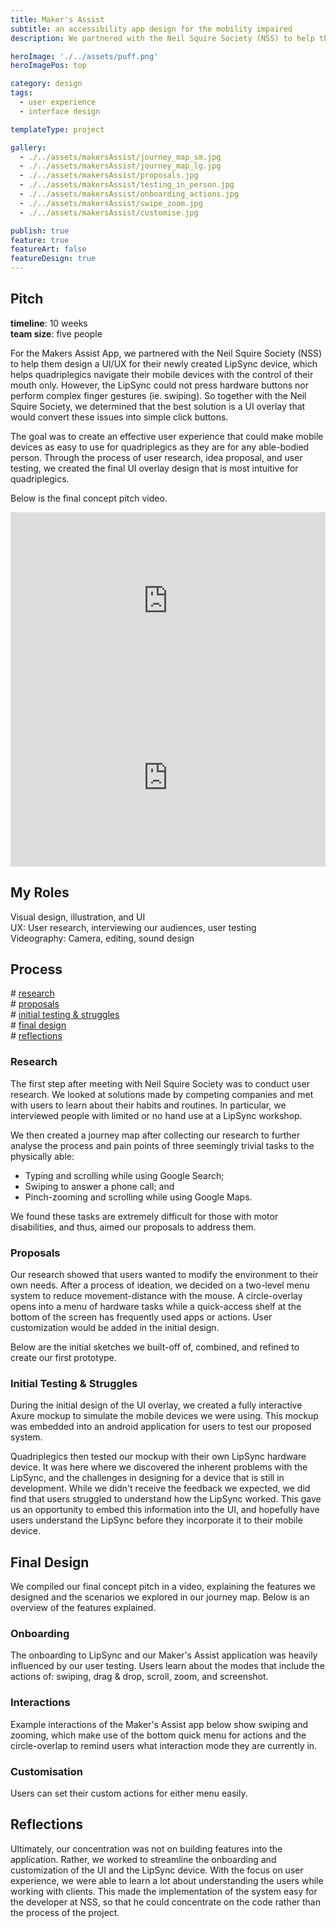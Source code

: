 ```yaml
---
title: Maker's Assist
subtitle: an accessibility app design for the mobility impaired
description: We partnered with the Neil Squire Society (NSS) to help them design a UI overlay for their newly created LipSync device, which helps quadriplegics navigate their mobile devices with the control of their mouth only.

heroImage: './../assets/puff.png'
heroImagePos: top

category: design
tags:
  - user experience
  - interface design

templateType: project

gallery:
  - ./../assets/makersAssist/journey_map_sm.jpg
  - ./../assets/makersAssist/journey_map_lg.jpg
  - ./../assets/makersAssist/proposals.jpg
  - ./../assets/makersAssist/testing_in_person.jpg
  - ./../assets/makersAssist/onboarding_actions.jpg
  - ./../assets/makersAssist/swipe_zoom.jpg
  - ./../assets/makersAssist/customise.jpg

publish: true
feature: true
featureArt: false
featureDesign: true
---
```



## Pitch

**timeline**: 10 weeks  
**team size**: five people

For the Makers Assist App, we partnered with the Neil Squire Society (NSS) to help them design a UI/UX for their newly created LipSync device, which helps quadriplegics navigate their mobile devices with the control of their mouth only. However, the LipSync could not press hardware buttons nor perform complex finger gestures (ie. swiping). So together with the Neil Squire Society, we determined that the best solution is a UI overlay that would convert these issues into simple click buttons.

The goal was to create an effective user experience that could make mobile devices as easy to use for quadriplegics as they are for any able-bodied person. Through the process of user research, idea proposal, and user testing, we created the final UI overlay design that is most intuitive for quadriplegics.

Below is the final concept pitch video.

<!-- TODO: Fix the iframe and squishing on mobile... -->
<div style="padding:56.25% 0 0 0;position:relative;"><iframe src="https://player.vimeo.com/video/211353188?h=6164afff67&byline=0&portrait=0" style="position:absolute;top:0;left:0;width:100%;height:100%;" frameborder="0" allow="autoplay; fullscreen; picture-in-picture" allowfullscreen></iframe></div><script src="https://player.vimeo.com/api/player.js"></script>

<div style="padding:56.25% 0 0 0;position:relative;"><iframe title="vimeo-player" src="https://player.vimeo.com/video/673665107?h=cd592bcdae&byline=0&portrait=0&title=0" style="position:absolute;top:0;left:0;width:100%;height:100%;" frameborder="0" allowfullscreen></iframe></div>

## My Roles

Visual design, illustration, and UI  
UX: User research, interviewing our audiences, user testing  
Videography: Camera, editing, sound design


## Process
\# [research](#research)  
\# [proposals](#proposals)  
\# [initial testing & struggles](#initial-testing--struggles)  
\# [final design](#final-design)  
\# [reflections](#reflections)  

### Research

The first step after meeting with Neil Squire Society was to conduct user research. We looked at solutions made by competing companies and met with users to learn about their habits and routines. In particular, we interviewed people with limited or no hand use at a LipSync workshop.

We then created a journey map after collecting our research to further analyse the process and pain points of three seemingly trivial tasks to the physically able:

* Typing and scrolling while using Google Search;
* Swiping to answer a phone call; and
* Pinch-zooming and scrolling while using Google Maps.

We found these tasks are extremely difficult for those with motor disabilities, and thus, aimed our proposals to address them.

<MdxImage shadow gatsbyImageData={props.gallery.image1} link={props.gallery.image2} />


### Proposals

Our research showed that users wanted to modify the environment to their own needs. After a process of ideation, we decided on a two-level menu system to reduce movement-distance with the mouse. A circle-overlay opens into a menu of hardware tasks while a quick-access shelf at the bottom of the screen has frequently used apps or actions. User customization would be added in the initial design.

Below are the initial sketches we built-off of, combined, and refined to create our first prototype.

<MdxImage gatsbyImageData={props.gallery.image3} />


### Initial Testing & Struggles

During the initial design of the UI overlay, we created a fully interactive Axure mockup to simulate the mobile devices we were using. This mockup was embedded into an android application for users to test our proposed system.

Quadriplegics then tested our mockup with their own LipSync hardware device. It was here where we discovered the inherent problems with the LipSync, and the challenges in designing for a device that is still in development. While we didn't receive the feedback we expected, we did find that users struggled to understand how the LipSync worked. This gave us an opportunity to embed this information into the UI, and hopefully have users understand the LipSync before they incorporate it to their mobile device.

<MdxImage shadow gatsbyImageData={props.gallery.image4} />


## Final Design

We compiled our final concept pitch in a video, explaining the features we designed and the scenarios we explored in our journey map. Below is an overview of the features explained.

### Onboarding

The onboarding to LipSync and our Maker's Assist application was heavily influenced by our user testing. Users learn about the modes that include the actions of: swiping, drag & drop, scroll, zoom, and screenshot.

<MdxImage shadow gatsbyImageData={props.gallery.image5} />

### Interactions

Example interactions of the Maker's Assist app below show swiping and zooming, which make use of the bottom quick menu for actions and the circle-overlap to remind users what interaction mode they are currently in.

<MdxImage shadow gatsbyImageData={props.gallery.image6} />

### Customisation

Users can set their custom actions for either menu easily.

<MdxImage shadow gatsbyImageData={props.gallery.image7} />


## Reflections

Ultimately, our concentration was not on building features into the application. Rather, we worked to streamline the onboarding and customization of the UI and the LipSync device. With the focus on user experience, we were able to learn a lot about understanding the users while working with clients. This made the implementation of the system easy for the developer at NSS, so that he could concentrate on the code rather than the process of the project.